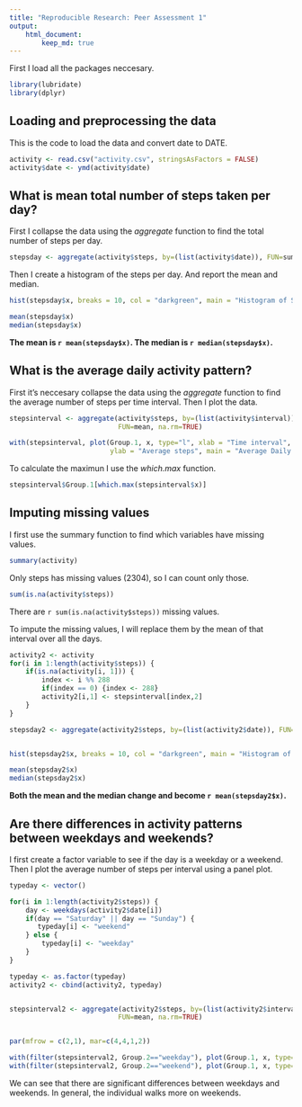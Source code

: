 ```yaml
---
title: "Reproducible Research: Peer Assessment 1"
output: 
    html_document:
        keep_md: true
---
```


First I load all the packages neccesary.
```r
library(lubridate)
library(dplyr)

```


## Loading and preprocessing the data



This is the code to load the data and convert date to DATE.  

```r
activity <- read.csv("activity.csv", stringsAsFactors = FALSE)
activity$date <- ymd(activity$date)

```
  
## What is mean total number of steps taken per day?
First I  collapse the data using the *aggregate* function to find the
total number of steps per day.

```r
stepsday <- aggregate(activity$steps, by=(list(activity$date)), FUN=sum, na.rm=TRUE)
```

Then I create a histogram of the steps per day. And report the mean and median.
```r
hist(stepsday$x, breaks = 10, col = "darkgreen", main = "Histogram of Steps per Day")

mean(stepsday$x)
median(stepsday$x)
```

**The mean is `r mean(stepsday$x)`. The median is `r median(stepsday$x)`.**  
  
  

## What is the average daily activity pattern?

First it's neccesary collapse the data using the *aggregate* function to find 
the average number of steps per time interval. Then I plot the data.

```r
stepsinterval <- aggregate(activity$steps, by=(list(activity$interval)),
                           FUN=mean, na.rm=TRUE)

with(stepsinterval, plot(Group.1, x, type="l", xlab = "Time interval", 
                         ylab = "Average steps", main = "Average Daily Pattern"))

```

To calculate the maximun I use the *which.max* function.
```r
stepsinterval$Group.1[which.max(stepsinterval$x)]

```


## Imputing missing values
I first use the summary function to find which variables have missing values.

```r
summary(activity)
```

Only steps has missing values (2304), so I can count only those.

```r
sum(is.na(activity$steps))
```

There are `r sum(is.na(activity$steps)) ` missing values.  

To impute the missing values, I will replace them by the mean of that interval
over all the days.  

```r

activity2 <- activity
for(i in 1:length(activity$steps)) {
    if(is.na(activity[i, 1])) {
        index <- i %% 288
        if(index == 0) {index <- 288}
        activity2[i,1] <- stepsinterval[index,2]
    } 
}

stepsday2 <- aggregate(activity2$steps, by=(list(activity2$date)), FUN=sum, na.rm=TRUE)


hist(stepsday2$x, breaks = 10, col = "darkgreen", main = "Histogram of Steps per Day")

mean(stepsday2$x)
median(stepsday2$x)

```

**Both the mean and the median change and become `r mean(stepsday2$x)`.**  


## Are there differences in activity patterns between weekdays and weekends?

I first create a factor variable to see if the day is a weekday or a weekend.
Then I plot the average number of steps per interval using a panel plot.

```r
typeday <- vector()

for(i in 1:length(activity2$steps)) {
    day <- weekdays(activity2$date[i])
    if(day == "Saturday" || day == "Sunday") {
       typeday[i] <- "weekend"
    } else {
        typeday[i] <- "weekday"
    }
}

typeday <- as.factor(typeday)
activity2 <- cbind(activity2, typeday)


stepsinterval2 <- aggregate(activity2$steps, by=(list(activity2$interval, activity2$typeday)),
                           FUN=mean, na.rm=TRUE)


par(mfrow = c(2,1), mar=c(4,4,1,2))

with(filter(stepsinterval2, Group.2=="weekday"), plot(Group.1, x, type="l", main = "Weekday", xlab = "", ylab = "Average number of steps"))
with(filter(stepsinterval2, Group.2=="weekend"), plot(Group.1, x, type="l", main = "Weekend", xlab = "Interval", ylab = "Average number of steps"))

```

We can see that there are significant differences between weekdays and weekends.
In general, the individual walks more on weekends.


